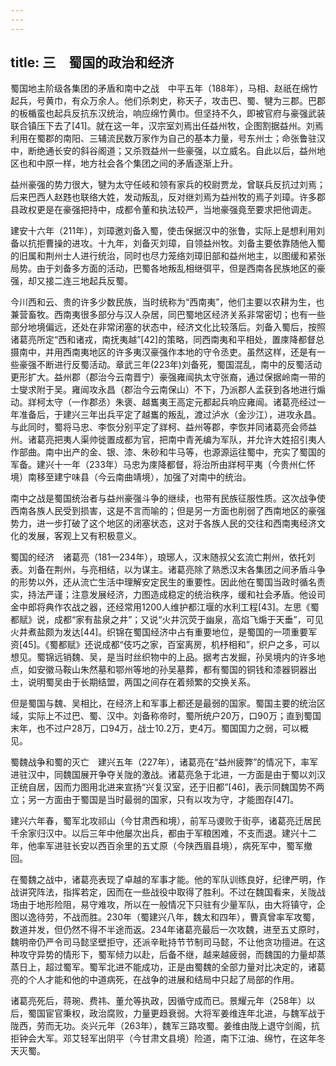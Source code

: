 ```yaml
---
---
---
```

title: 三　蜀国的政治和经济
---




蜀国地主阶级各集团的矛盾和南中之战　中平五年（188年），马相、赵祇在绵竹起兵，号黄巾，有众万余人。他们杀刺史，称天子，攻击巴、蜀、犍为三郡。巴郡的板楯蛮也起兵反抗东汉统治，响应绵竹黄巾。但坚持不久，即被官府与豪强武装联合镇压下去了[41]。就在这一年，汉宗室刘焉出任益州牧，企图割据益州。刘焉利用在蜀郡的南阳、三辅流民数万家作为自己的基本力量，号东州士；命张鲁驻汉中，断绝通长安的斜谷阁道；又杀戮益州一些豪强，以立威名。自此以后，益州地区也和中原一样，地方社会各个集团之间的矛盾逐渐上升。

益州豪强的势力很大，犍为太守任岐和领有家兵的校尉贾龙，曾联兵反抗过刘焉；后来巴西人赵韪也联络大姓，发动叛乱，反对继刘焉为益州牧的焉子刘璋。许多郡县政权更是在豪强把持中，成都令董和执法较严，当地豪强竟至要求把他调走。

建安十六年（211年），刘璋邀刘备入蜀，使击保据汉中的张鲁，实际上是想利用刘备以抗拒曹操的进攻。十九年，刘备灭刘璋，自领益州牧。刘备主要依靠随他入蜀的旧属和荆州士人进行统治，同时也尽力笼络刘璋旧部和益州地主，以图缓和紧张局势。由于刘备多方面的活动，巴蜀各地叛乱相继弭平，但是西南各民族地区的豪强，却又接二连三地起兵反蜀。

今川西和云、贵的许多少数民族，当时统称为“西南夷”，他们主要以农耕为生，也兼营畜牧。西南夷很多部分与汉人杂居，同巴蜀地区经济关系非常密切；也有一些部分地境偏远，还处在非常闭塞的状态中，经济文化比较落后。刘备入蜀后，按照诸葛亮所定“西和诸戎，南抚夷越”[42]的策略，同西南夷和平相处，置庲降都督总摄南中，并用西南夷地区的许多夷汉豪强作本地的守令丞吏。虽然这样，还是有一些豪强不断进行反蜀活动。章武三年(223年)刘备死，蜀国混乱，南中的反蜀活动更形扩大。益州郡（郡治今云南晋宁）豪强雍闿执太守张裔，通过保据岭南一带的士燮求附于吴。雍闿攻永昌（郡治今云南保山）不下，乃派郡人孟获到各地进行煽动。牂柯太守（一作郡丞）朱褒、越巂夷王高定元都起兵响应雍闿。诸葛亮经过一年准备后，于建兴三年出兵平定了越巂的叛乱，渡过泸水（金沙江），进攻永昌。与此同时，蜀将马忠、李恢分别平定了牂柯、益州等郡，李恢并同诸葛亮会师益州。诸葛亮把夷人渠帅徙置成都为官，把南中青羌编为军队，并允许大姓招引夷人作部曲。南中出产的金、银、漆、朱砂和牛马等，也源源运往蜀中，充实了蜀国的军备。建兴十一年（233年）马忠为庲降都督，将治所由牂柯平夷（今贵州仁怀境）南移至建宁味县（今云南曲靖境），加强了对南中的统治。

南中之战是蜀国统治者与益州豪强斗争的继续，也带有民族征服性质。这次战争使西南各族人民受到损害，这是不言而喻的；但是另一方面也削弱了西南地区的豪强势力，进一步打破了这个地区的闭塞状态，这对于各族人民的交往和西南夷经济文化的发展，客观上又有积极意义。

蜀国的经济　诸葛亮（181—234年），琅琊人，汉末随叔父玄流亡荆州，依托刘表。刘备在荆州，与亮相结，以为谋主。诸葛亮除了熟悉汉末各集团之间矛盾斗争的形势以外，还从流亡生活中理解安定民生的重要性。因此他在蜀国当政时循名责实，持法严谨；注意发展经济，力图造成稳定的统治秩序，缓和社会矛盾。他设司金中郎将典作农战之器，还经常用1200人维护都江堰的水利工程[43]。左思《蜀都赋》说，成都“家有盐泉之井”；又说“火井沉荧于幽泉，高焰飞煽于天垂”，可见火井煮盐颇为发达[44]。织锦在蜀国经济中占有重要地位，是蜀国的一项重要军资[45]。《蜀都赋》还说成都“伎巧之家，百室离房，机杼相和”，织户之多，可以想见。蜀锦远销魏、吴，是当时丝织物中的上品。据考古发掘，孙吴境内的许多地点，如安徽马鞍山朱然墓和鄂州等地的孙吴墓葬，都有蜀国的铜钱和漆器铜器出土，说明蜀吴由于长期结盟，两国之间存在着频繁的交换关系。

但是蜀国与魏、吴相比，在经济上和军事上都还是最弱的国家。蜀国主要的统治区域，实际上不过巴、蜀、汉中。刘备称帝时，蜀所统户20万，口90万；直到蜀国末年，也不过户28万，口94万，战士10.2万，吏4万。蜀国国力之弱，可以概见。

蜀魏战争和蜀的灭亡　建兴五年（227年），诸葛亮在“益州疲弊”的情况下，率军进驻汉中，同魏国展开争夺关陇的激战。诸葛亮急于北进，一方面是由于蜀以刘汉正统自居，因而力图用北进来宣扬“兴复汉室，还于旧都”[46]，表示同魏国势不两立；另一方面由于蜀国是当时最弱的国家，只有以攻为守，才能图存[47]。

建兴六年春，蜀军北攻祁山（今甘肃西和境），前军马谡败于街亭，诸葛亮迁居民千余家归汉中。以后三年中他屡次出兵，都由于军粮困难，不支而退。建兴十二年，他率军进驻长安以西百余里的五丈原（今陕西眉县境），病死军中，蜀军撤回。

在蜀魏之战中，诸葛亮表现了卓越的军事才能。他的军队训练良好，纪律严明，作战讲究阵法，指挥若定，因而在一些战役中取得了胜利。不过在魏国看来，关陇战场由于地形险阻，易守难攻，所以在一般情况下只驻有少量军队，由大将镇守，企图以逸待劳，不战而胜。230年（蜀建兴八年，魏太和四年），曹真曾率军攻蜀，数道并发，但仍然不得不半途而返。234年诸葛亮最后一次攻魏，进至五丈原时，魏明帝仍严令司马懿坚壁拒守，还派辛毗持节节制司马懿，不让他贪功擅进。在这种攻守异势的情形下，蜀军倾力以赴，后备不继，越来越疲弱，而魏国的力量却蒸蒸日上，超过蜀军。蜀军北进不能成功，正是由蜀魏的全部力量对比决定的，诸葛亮的个人才能和他的中道病死，在战争的进展和结局中只起了局部的作用。

诸葛亮死后，蒋琬、费祎、董允等执政，因循守成而已。景耀元年（258年）以后，蜀国宦官秉权，政治腐败，力量更趋衰弱。大将军姜维连年北进，与魏军战于陇西，劳而无功。炎兴元年（263年），魏军三路攻蜀。姜维由陇上退守剑阁，抗拒钟会大军。邓艾轻军出阴平（今甘肃文县境）险道，南下江油、绵竹，在这年冬天灭蜀。